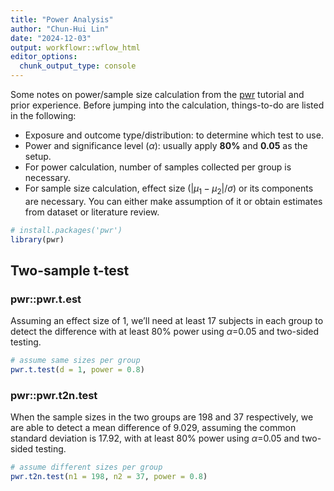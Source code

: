 ```yaml
---
title: "Power Analysis"
author: "Chun-Hui Lin"
date: "2024-12-03"
output: workflowr::wflow_html
editor_options:
  chunk_output_type: console
---
```


Some notes on power/sample size calculation from the [pwr](https://cran.r-project.org/web/packages/pwr/vignettes/pwr-vignette.html) tutorial and prior experience. Before jumping into the calculation, things-to-do are listed in the following: 

* Exposure and outcome type/distribution: to determine which test to use.
* Power and significance level ($\alpha$): usually apply **80%** and **0.05** as the setup.
* For power calculation, number of samples collected per group is necessary. 
* For sample size calculation, effect size ($|\mu_1 - \mu_2|/\sigma$) or its components are necessary. You can either make assumption of it or obtain estimates from dataset or literature review. 

```r
# install.packages('pwr')
library(pwr)
```

## Two-sample t-test

### pwr::pwr.t.est

Assuming an effect size of 1, we’ll need at least 17 subjects in each group to detect the difference with at least 80% power using $\alpha$=0.05 and two-sided testing.

```r
# assume same sizes per group
pwr.t.test(d = 1, power = 0.8)
```

### pwr::pwr.t2n.test

When the sample sizes in the two groups are 198 and 37 respectively, we are able to detect a mean difference of 9.029, assuming the common standard deviation is 17.92, with at least 80% power using $\alpha$=0.05 and two-sided testing.

```r
# assume different sizes per group
pwr.t2n.test(n1 = 198, n2 = 37, power = 0.8)
```


